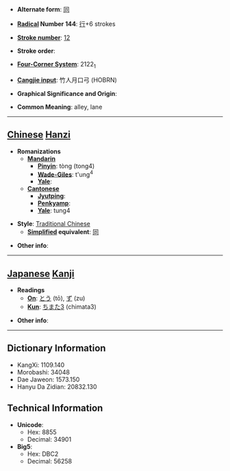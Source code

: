 * '''Alternate form''': [[同]]

* '''[[Wiktionary:Chinese radical index| Radical]] Number 144''': [[Wiktionary:Chinese radical index 行|行]]+6 strokes

* '''[[Wiktionary:Chinese total strokes index|Stroke number]]''': [[Wiktionary:Chinese total strokes index 12|12]]

* '''Stroke order''': 

* '''[[Wiktionary:Chinese four corner index|Four-Corner System]]''': 2122<sub>1</sub>

* '''[[Wiktionary:Chinese Cangjie index|Cangjie input]]''': 竹人月口弓 (HOBRN)

* '''Graphical Significance and Origin''': 

* '''Common Meaning''': alley, lane

----

== [[Chinese]] [[Hanzi]] ==

* '''Romanizations'''
** '''[[Mandarin]]'''
*** '''[[Pinyin]]''': tòng (tong4)
*** '''[[Wade-Giles]]''': t'ung<sup>4</sup>
*** '''[[Yale]]''': 
** '''[[Cantonese]]'''
*** '''[[Jyutping]]''':
*** '''[[Penkyamp]]''': 
*** '''[[Yale]]''': tung4

* '''Style''': [[Traditional Chinese]] 
** '''[[Simplified Chinese|Simplified]] equivalent''': [[同]]

* '''Other info''': 

----

== [[Japanese]] [[Kanji]] ==

* '''Readings'''
** '''[[On]]''': [[とう]] (tō), [[ず]] (zu)
** '''[[Kun]]''': [[ちまた3]] (chimata3)

* '''Other info''':  

----

== Dictionary Information ==

* KangXi: 1109.140
* Morobashi: 34048
* Dae Jaweon: 1573.150
* Hanyu Da Zidian: 20832.130

== Technical Information ==

* '''Unicode''':
** Hex: 8855
** Decimal: 34901
* '''Big5''':
** Hex: DBC2
** Decimal: 56258